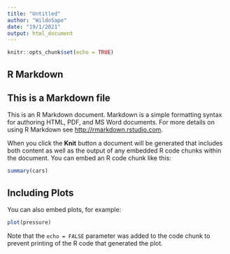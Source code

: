 ```yaml
---
title: "Untitled"
author: "WildoSape"
date: "19/1/2021"
output: html_document
---
```


```r
knitr::opts_chunk$set(echo = TRUE)
```

## R Markdown
## This is a Markdown file
This is an R Markdown document. Markdown is a simple formatting syntax for authoring HTML, PDF, and MS Word documents. For more details on using R Markdown see <http://rmarkdown.rstudio.com>.

When you click the **Knit** button a document will be generated that includes both content as well as the output of any embedded R code chunks within the document. You can embed an R code chunk like this:

```r
summary(cars)
```

## Including Plots

You can also embed plots, for example:

```r
plot(pressure)
```

Note that the `echo = FALSE` parameter was added to the code chunk to prevent printing of the R code that generated the plot.
